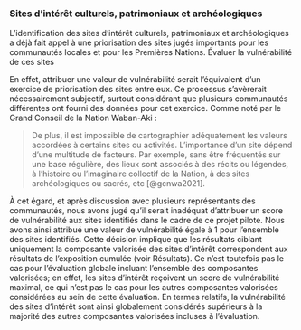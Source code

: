 ### Sites d’intérêt culturels, patrimoniaux et archéologiques

L'identification des sites d'intérêt culturels, patrimoniaux et archéologiques a déjà fait appel à une priorisation des sites jugés importants pour les communautés locales et pour les Premières Nations. Évaluer la vulnérabilité de ces sites


En effet, attribuer une valeur de vulnérabilité serait l'équivalent d'un exercice de priorisation des sites entre eux. Ce processus s'avèrerait nécessairement subjectif, surtout considérant que plusieurs communautés différentes ont fourni des données pour cet exercice. Comme noté par le Grand Conseil de la Nation Waban-Aki :

> De plus, il est impossible de cartographier adéquatement les valeurs accordées à certains sites ou activités. L’importance d’un site dépend d’une multitude de facteurs. Par exemple, sans être fréquentés sur une base régulière, des lieux sont associés à des récits ou légendes, à l’histoire ou l’imaginaire collectif de la Nation, à des sites archéologiques ou sacrés, etc [@gcnwa2021].

À cet égard, et après discussion avec plusieurs représentants des communautés, nous avons jugé qu'il serait inadéquat d'attribuer un score de vulnérabilité aux sites identifiés dans le cadre de ce projet pilote. Nous avons ainsi attribué une valeur de vulnérabilité égale à 1 pour l'ensemble des sites identifiés. Cette décision implique que les résultats ciblant uniquement la composante valorisée des sites d'intérêt correspondent aux résultats de l'exposition cumulée (voir Résultats). Ce n'est toutefois pas le cas pour l'évaluation globale incluant l'ensemble des composantes valorisées; en effet, les sites d'intérêt reçoivent un score de vulnérabilité maximal, ce qui n'est pas le cas pour les autres composantes valorisées considérées au sein de cette évaluation. En termes relatifs, la vulnérabilité des sites d'intérêt sont ainsi globalement considérés supérieurs à la majorité des autres composantes valorisées incluses à l'évaluation.
